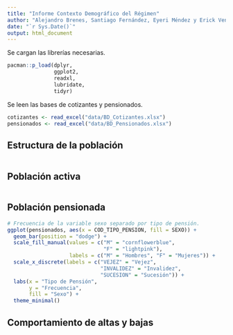 ---
title: "Informe Contexto Demográfico del Régimen"
author: "Alejandro Brenes, Santiago Fernández, Eyeri Méndez y Erick Venegas"
date: "`r Sys.Date()`"
output: html_document
---

Se cargan las librerías necesarias.

```{r librerias}
pacman::p_load(dplyr,
               ggplot2,
               readxl,
               lubridate,
               tidyr)
```

Se leen las bases de cotizantes y pensionados.

```{r datos_bases}
cotizantes <- read_excel("data/BD_Cotizantes.xlsx")
pensionados <- read_excel("data/BD_Pensionados.xlsx")
```

## Estructura de la población

```{r estrc_pob}

```

## Población activa

```{r pob_actv}

```


## Población pensionada

```{r pob_pensd}
# Frecuencia de la variable sexo separado por tipo de pensión.
ggplot(pensionados, aes(x = COD_TIPO_PENSION, fill = SEXO)) +
  geom_bar(position = "dodge") +
  scale_fill_manual(values = c("M" = "cornflowerblue", 
                               "F" = "lightpink"),
                    labels = c("M" = "Hombres", "F" = "Mujeres")) +
  scale_x_discrete(labels = c("VEJEZ" = "Vejez", 
                              "INVALIDEZ" = "Invalidez", 
                              "SUCESION" = "Sucesión")) +
  labs(x = "Tipo de Pensión", 
       y = "Frecuencia", 
       fill = "Sexo") +
  theme_minimal()
```



## Comportamiento de altas y bajas

```{r altas_bajas}

```



